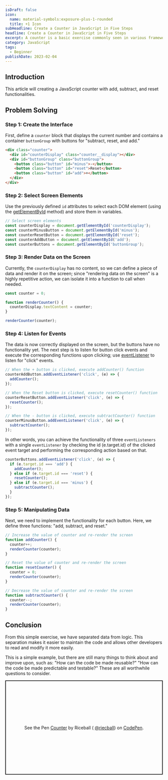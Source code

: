 ```yaml
---
isDraft: false
icon:
  name: material-symbols:exposure-plus-1-rounded
  title: +1 Icon
subHeadline: Create a Counter in JavaScript in Five Steps
headline: Create a Counter in JavaScript in Five Steps
excerpt: A counter is a basic exercise commonly seen in various frameworks, showcasing minimal functionality of any app. Let's recreate it using native JavaScript.
category: JavaScript
tags:
  - Beginner
publishDate: 2023-02-04
---
```


## Introduction

<Info type="info">This article will creating a JavaScript counter with add, subtract, and reset functionalities.</Info>

## Problem Solving

### Step 1: Create the Interface

First, define a `counter` block that displays the current number and contains a container `buttonGroup` with buttons for "subtract, reset, and add."

```html
<div class="counter">
  <div id="counterDisplay" class="counter__display"></div>
  <div id="buttonGroup" class="buttonGroup">
    <button class="button" id="minus">-</button>
    <button class="button" id="reset">Reset</button>
    <button class="button" id="add">+</button>
  </div>
</div>
```

### Step 2: Select Screen Elements

Use the previously defined `id` attributes to select each DOM element (using the [getElementById](https://developer.mozilla.org/en-US/docs/Web/API/Document/getElementById) method) and store them in variables.

```javascript
// Select screen elements
const counterDisplay = document.getElementById('counterDisplay');
const counterMinusButton = document.getElementById('minus');
const counterResetButton = document.getElementById('reset');
const counterAddButton = document.getElementById('add');
const counterButtons = document.getElementById('buttonGroup');
```

### Step 3: Render Data on the Screen

Currently, the `counterDisplay` has no content, so we can define a piece of data and render it on the screen; since "rendering data on the screen" is a highly repetitive action, we can isolate it into a function to call when needed.

```javascript
const counter = 0;

function renderCounter() {
  counterDisplay.textContent = counter;
}

renderCounter(counter);
```

### Step 4: Listen for Events

The data is now correctly displayed on the screen, but the buttons have no functionality yet. The next step is to listen for button click events and execute the corresponding functions upon clicking; use [eventListener](https://developer.mozilla.org/zh-TW/docs/Web/API/EventTarget/addEventListener) to listen for "click" events.

```javascript
// When the + button is clicked, execute addCounter() function
counterAddButton.addEventListener('click', (e) => {
  addCounter();
});

// When the Reset button is clicked, execute resetCounter() function
counterResetButton.addEventListener('click', (e) => {
  resetCounter();
});

// When the - button is clicked, execute subtractCounter() function
counterMinusButton.addEventListener('click', (e) => {
  subtractCounter();
});
```

In other words, you can achieve the functionality of three `eventListeners` with a single `eventListener` by checking the id (e.target.id) of the clicked event target and performing the corresponding action based on that.

```javascript
counterButtons.addEventListener('click', (e) => {
  if (e.target.id === 'add') {
    addCounter();
  } else if (e.target.id === 'reset') {
    resetCounter();
  } else if (e.target.id === 'minus') {
    subtractCounter();
  }
});
```

### Step 5: Manipulating Data

Next, we need to implement the functionality for each button. Here, we define three functions: "add, subtract, and reset."

```javascript
// Increase the value of counter and re-render the screen
function addCounter() {
  counter++;
  renderCounter(counter);
}

// Reset the value of counter and re-render the screen
function resetCounter() {
  counter = 0;
  renderCounter(counter);
}

// Decrease the value of counter and re-render the screen
function subtractCounter() {
  counter--;
  renderCounter(counter);
}
```

## Conclusion

From this simple exercise, we have separated data from logic. This separation makes it easier to maintain the code and allows other developers to read and modify it more easily.

This is a simple example, but there are still many things to think about and improve upon, such as: "How can the code be made reusable?" "How can the code be made predictable and testable?" These are all worthwhile questions to consider.

<p
  class="codepen"
  data-height="300"
  data-default-tab="result"
  data-slug-hash="XWBxORG"
  data-preview="true"
  data-editable="true"
  data-user="riecball"
  style="height: 300px; box-sizing: border-box; display: flex; align-items: center; justify-content: center; border: 2px solid; margin: 1em 0; padding: 1em;"
>
  <span>
    See the Pen <a href="https://codepen.io/riecball/pen/XWBxORG">Counter</a> by Riceball (
    <a href="https://codepen.io/riecball">@riecball</a>) on <a href="https://codepen.io">CodePen</a>.
  </span>
</p>
<script async src="https://cpwebassets.codepen.io/assets/embed/ei.js"></script>
